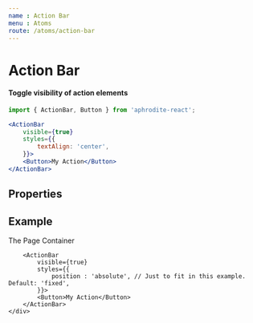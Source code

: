 ```yaml
---
name : Action Bar
menu : Atoms
route: /atoms/action-bar
---
```



# Action Bar
#### Toggle visibility of action elements
```jsx
import { ActionBar, Button } from 'aphrodite-react';

<ActionBar
    visible={true}
    styles={{
        textAlign: 'center',
    }}>
    <Button>My Action</Button>
</ActionBar>
```

## Properties
<Props of={ActionBar} />

## Example
<Playground>
    <div style={{
            position: 'relative',
            minHeight: '180px',
            border: '1px solid rgba(0, 0, 0, 0.1)',
            borderRadius: '4px',
            overflow: 'hidden',
            padding : '15px 0 0',
            textAlign: 'center',
        }}>
        The Page Container

        <ActionBar
            visible={true}
            styles={{
                position : 'absolute', // Just to fit in this example. Default: 'fixed',
            }}>
            <Button>My Action</Button>
        </ActionBar>
    </div>
</Playground>
